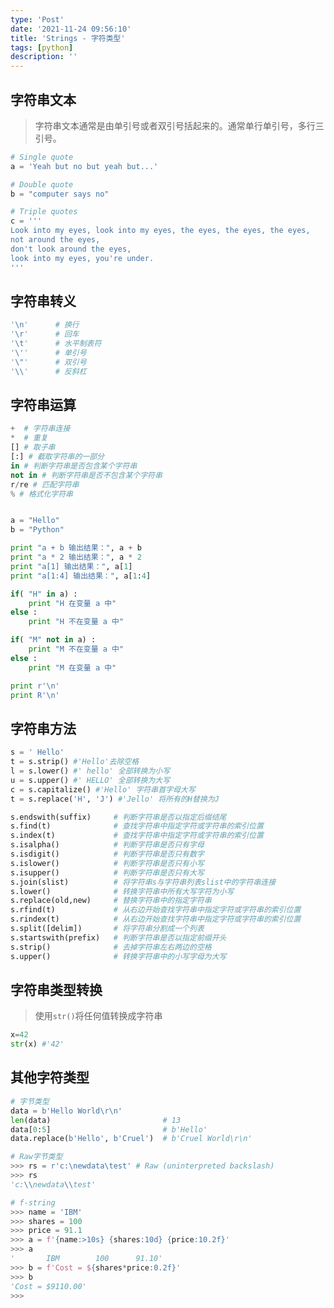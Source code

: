 ```yaml
---
type: 'Post'
date: '2021-11-24 09:56:10'
title: 'Strings - 字符类型'
tags: [python]
description: ''
---
```


## 字符串文本

> 字符串文本通常是由单引号或者双引号括起来的。通常单行单引号，多行三引号。

```python
# Single quote
a = 'Yeah but no but yeah but...'

# Double quote
b = "computer says no"

# Triple quotes
c = '''
Look into my eyes, look into my eyes, the eyes, the eyes, the eyes,
not around the eyes,
don't look around the eyes,
look into my eyes, you're under.
'''
```

## 字符串转义

```python
'\n'      # 换行
'\r'      # 回车
'\t'      # 水平制表符
'\''      # 单引号
'\"'      # 双引号
'\\'      # 反斜杠
```

## 字符串运算

```python
+  # 字符串连接
*  # 重复
[] # 取子串
[:] # 截取字符串的一部分
in # 判断字符串是否包含某个字符串
not in # 判断字符串是否不包含某个字符串
r/re # 匹配字符串
% # 格式化字符串


a = "Hello"
b = "Python"

print "a + b 输出结果：", a + b
print "a * 2 输出结果：", a * 2
print "a[1] 输出结果：", a[1]
print "a[1:4] 输出结果：", a[1:4]

if( "H" in a) :
    print "H 在变量 a 中"
else :
    print "H 不在变量 a 中"

if( "M" not in a) :
    print "M 不在变量 a 中"
else :
    print "M 在变量 a 中"

print r'\n'
print R'\n'
```

## 字符串方法

```python
s = ' Hello'
t = s.strip() #'Hello'去除空格
l = s.lower() #' hello' 全部转换为小写
u = s.upper() #' HELLO' 全部转换为大写
c = s.capitalize() #'Hello' 字符串首字母大写
t = s.replace('H', 'J') #'Jello' 将所有的H替换为J

s.endswith(suffix)     # 判断字符串是否以指定后缀结尾
s.find(t)              # 查找字符串中指定字符或字符串的索引位置
s.index(t)             # 查找字符串中指定字符或字符串的索引位置
s.isalpha()            # 判断字符串是否只有字母
s.isdigit()            # 判断字符串是否只有数字
s.islower()            # 判断字符串是否只有小写
s.isupper()            # 判断字符串是否只有大写
s.join(slist)          # 将字符串s与字符串列表slist中的字符串连接
s.lower()              # 转换字符串中所有大写字符为小写
s.replace(old,new)     # 替换字符串中的指定字符串
s.rfind(t)             # 从右边开始查找字符串中指定字符或字符串的索引位置
s.rindex(t)            # 从右边开始查找字符串中指定字符或字符串的索引位置
s.split([delim])       # 将字符串分割成一个列表
s.startswith(prefix)   # 判断字符串是否以指定前缀开头
s.strip()              # 去掉字符串左右两边的空格
s.upper()              # 转换字符串中的小写字母为大写
```

## 字符串类型转换

> 使用`str()`将任何值转换成字符串

```python
x=42
str(x) #'42'
```

## 其他字符类型

```python
# 字节类型
data = b'Hello World\r\n'
len(data)                         # 13
data[0:5]                         # b'Hello'
data.replace(b'Hello', b'Cruel')  # b'Cruel World\r\n'

# Raw字节类型
>>> rs = r'c:\newdata\test' # Raw (uninterpreted backslash)
>>> rs
'c:\\newdata\\test'

# f-string
>>> name = 'IBM'
>>> shares = 100
>>> price = 91.1
>>> a = f'{name:>10s} {shares:10d} {price:10.2f}'
>>> a
'       IBM        100      91.10'
>>> b = f'Cost = ${shares*price:0.2f}'
>>> b
'Cost = $9110.00'
>>>
```

